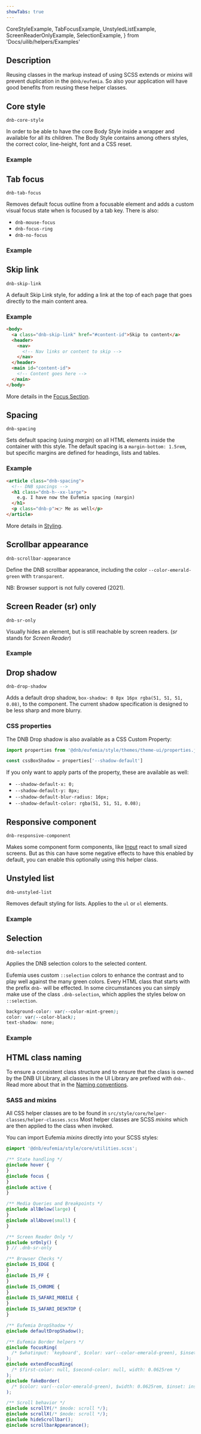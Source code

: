```yaml
---
showTabs: true
---
```


  CoreStyleExample,
  TabFocusExample,
  UnstyledListExample,
  ScreenReaderOnlyExample,
  SelectionExample,
} from 'Docs/uilib/helpers/Examples'

## Description

Reusing classes in the markup instead of using SCSS extends or _mixins_ will prevent duplication in the `@dnb/eufemia`. So also your application will have good benefits from reusing these helper classes.

## Core style

`dnb-core-style`

In order to be able to have the core Body Style inside a wrapper and available for all its children. The Body Style contains among others styles, the correct color, line-height, font and a CSS reset.

### Example

<CoreStyleExample />

## Tab focus

`dnb-tab-focus`

Removes default focus outline from a focusable element and adds a custom visual focus state when is focused by a tab key.
There is also:

- `dnb-mouse-focus`
- `dnb-focus-ring`
- `dnb-no-focus`

### Example

<TabFocusExample />

## Skip link

`dnb-skip-link`

A default Skip Link style, for adding a link at the top of each page that goes directly to the main content area.

### Example

<SkipLinkExample />

```html
<body>
  <a class="dnb-skip-link" href="#content-id">Skip to content</a>
  <header>
    <nav>
      <!-- Nav links or content to skip -->
    </nav>
  </header>
  <main id="content-id">
    <!-- Content goes here -->
  </main>
</body>
```

More details in the [Focus Section](/uilib/usage/accessibility/focus#skip-link).

## Spacing

`dnb-spacing`

Sets default spacing (using _margin_) on all HTML elements inside the container with this style. The default spacing is a `margin-bottom: 1.5rem`, but specific margins are defined for headings, lists and tables.

### Example

```html
<article class="dnb-spacing">
  <!-- DNB spacings -->
  <h1 class="dnb-h--xx-large">
    e.g. I have now the Eufemia spacing (margin)
  </h1>
  <p class="dnb-p">👉 Me as well</p>
</article>
```

More details in [Styling](/uilib/usage/customisation/styling#spacing).

## Scrollbar appearance

`dnb-scrollbar-appearance`

Define the DNB scrollbar appearance, including the color `--color-emerald-green` with `transparent`.

NB: Browser support is not fully covered (2021).

## Screen Reader (sr) only

`dnb-sr-only`

Visually hides an element, but is still reachable by screen readers. (_sr_ stands for _Screen Reader_)

### Example

<ScreenReaderOnlyExample />

## Drop shadow

`dnb-drop-shadow`

Adds a default drop shadow, `box-shadow: 0 8px 16px rgba(51, 51, 51, 0.08)`, to the component. The current shadow specification is designed to be less sharp and more blurry.

### CSS properties

The DNB Drop shadow is also available as a CSS Custom Property:

```js
import properties from '@dnb/eufemia/style/themes/theme-ui/properties.js'

const cssBoxShadow = properties['--shadow-default']
```

If you only want to apply parts of the property, these are available as well:

- `--shadow-default-x: 0;`
- `--shadow-default-y: 8px;`
- `--shadow-default-blur-radius: 16px;`
- `--shadow-default-color: rgba(51, 51, 51, 0.08);`

## Responsive component

`dnb-responsive-component`

Makes some component form components, like [Input](/uilib/components/input) react to small sized screens. But as this can have some negative effects to have this enabled by default, you can enable this optionally using this helper class.

## Unstyled list

`dnb-unstyled-list`

Removes default styling for lists. Applies to the `ul` or `ol` elements.

### Example

<UnstyledListExample />

## Selection

`dnb-selection`

Applies the DNB selection colors to the selected content.

Eufemia uses custom `::selection` colors to enhance the contrast and to play well against the many green colors.
Every HTML class that starts with the prefix `dnb-` will be effected. In some circumstances you can simply make use of the class `.dnb-selection`, which applies the styles below on `::selection`.

```css
background-color: var(--color-mint-green);
color: var(--color-black);
text-shadow: none;
```

### Example

<SelectionExample />

## HTML class naming

To ensure a consistent class structure and to ensure that the class is owned by the DNB UI Library, all classes in the UI Library are prefixed with `dnb-`. Read more about that in the [Naming conventions](/contribute/naming).

### SASS and mixins

All CSS helper classes are to be found in `src/style/core/helper-classes/helper-classes.scss`
Most helper classes are SCSS _mixins_ which are then applied to the class when invoked.

You can import Eufemia _mixins_ directly into your SCSS styles:

```scss
@import '@dnb/eufemia/style/core/utilities.scss';

/** State handling */
@include hover {
}
@include focus {
}
@include active {
}

/** Media Queries and Breakpoints */
@include allBelow(large) {
}
@include allAbove(small) {
}

/** Screen Reader Only */
@include srOnly() {
} // .dnb-sr-only

/** Browser Checks */
@include IS_EDGE {
}
@include IS_FF {
}
@include IS_CHROME {
}
@include IS_SAFARI_MOBILE {
}
@include IS_SAFARI_DESKTOP {
}

/** Eufemia DropShadow */
@include defaultDropShadow();

/** Eufemia Border helpers */
@include focusRing(
  /* $whatinput: 'keyboard', $color: var(--color-emerald-green), $inset: inset */
);
@include extendFocusRing(
  /* $first-color: null, $second-color: null, width: 0.0625rem */
);
@include fakeBorder(
  /* $color: var(--color-emerald-green), $width: 0.0625rem, $inset: inset */
);

/** Scroll behavior */
@include scrollY(/* $mode: scroll */);
@include scrollX(/* $mode: scroll */);
@include hideScrollbar();
@include scrollbarAppearance();
```
